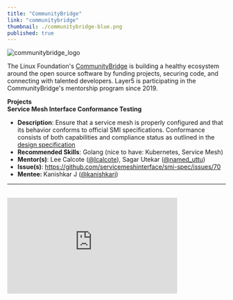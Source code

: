 ---
title: "CommunityBridge"
link: "communitybridge"
thumbnail: ./communitybridge-blue.png
published: true
---


<ProgramsWrapper>
    <img src={communitybridge_logo} alt="communitybridge_logo" />
    <p>
        The Linux Foundation's <a href="https://communitybridge.org/">CommunityBridge</a> is building a healthy ecosystem
        around the open source software by funding projects, securing code, and
        connecting with talented developers. Layer5 is participating in the
        CommunityBridge's mentorship program since 2019.
    </p>
        <b>Projects</b><br />
    <div>
        <b>Service Mesh Interface Conformance Testing</b>
    <ul>
            <li>
                <b>Description</b>: Ensure that a service mesh is properly configured
                    and that its behavior conforms to official SMI specifications.
                    Conformance consists of both capabilities and compliance status as
                    outlined in the
                <a href="https://docs.google.com/document/d/1HL8Sk7NSLLj-9PRqoHYVIGyU6fZxUQFotrxbmfFtjwc/edit"> design specification</a>
            </li>
            <li><b>Recommended Skills</b>: Golang (nice to have: Kubernetes, Service Mesh)</li>
            <li>
                <b>Mentor(s)</b>: Lee Calcote (<a href="https://twitter.com/lcalcote"
                >@lcalcote</a
                >), Sagar Utekar (<a href="https://twitter.com/named_uttu"
                >@named_uttu</a
                >)
            </li>
            <li>
                <b>Issue(s)</b>:
                <a href="https://github.com/servicemeshinterface/smi-spec/issues/70 "
                > https://github.com/<wbr/>servicemeshinterface/<wbr/>smi-spec/issues/70
                </a>
            </li>
            <li>
                <b>Mentee: </b>
                    Kanishkar J (<a href="https://github.com/kanishkarj">@kanishkarj</a>)
            </li>
        </ul>
    </div>
    <hr />
    <div className="flex-div">&nbsp;</div>
    <div id="layer5-intro" className="iframe-container">
    <iframe width="392"
        height="220.5"
        src="https://www.youtube.com/embed/0yN5T5LB9ps"
        frameBorder="0"
        allow="accelerometer; autoplay; encrypted-media; gyroscope; picture-in-picture"
        allowFullScreen />
    </div>
    <p>
    <b>What is Layer5?</b>
    </p>
    <p>
    While small, the Layer5 community represents the largest collection of
    service mesh projects and their maintainers in the world. We build
    projects to provide learning environments, deployment and operational best
    practices, performance benchmarks, create documentation, share networking
    opportunities, and more. Our shared commitment to the open source spirit
    pushes Layer5 projects forward. New members are always welcome.
    </p>
    <p>
        <b>Is it Open Source?</b>
    </p>
    <p>
    Layer5 projects are open source software. Anyone can download, use, work
    on, and share it with others. It's built on principles like collaboration,
    globalism, and innovation. Layer5 projects are distributed under the terms
    of Apache v2.
    </p>
    <p>
        <b>Google Summer of Code Participation?</b>
    </p>
    <p>
    The key component of these projects is our Community. This community,
    which you will join as an participant in Google Summer of Code, is
    improving the world of diverse cloud native systems. Your contributions
    will affect people you've never met. The Layer5 community includes
    software engineers, researchers, students, artists, system administrators,
    operators and web designers -- all of whom will be happy to help you get
    started.
    </p>
    <p>
    We believe that all contributors should expect and be part of a safe and
    friendly environment for constructive contribution. We can more
    effectively and successfully compare and challenge different ideas to find
    the best solutions for advancement, while building the size, diversity,
    and strength of our community.
    </p>
    <div id="gsoc-2020" className="apply-button">
        <h3>
            <Button primary title="Participate" url="http://slack.layer5.io" external="true" />
        </h3>
    </div>
</ProgramsWrapper>
